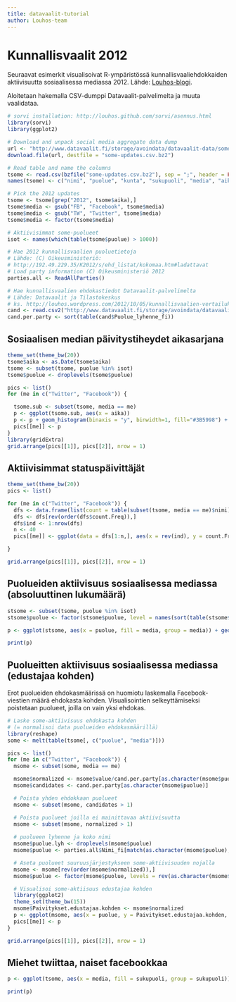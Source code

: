 ```yaml
---
title: datavaalit-tutorial
author: Louhos-team
---
```


# Kunnallisvaalit 2012

Seuraavat esimerkit visualisoivat R-ympäristössä kunnallisvaaliehdokkaiden aktiivisuutta sosiaalisessa mediassa 2012. Lähde: [Louhos-blogi](https://louhos.wordpress.com/2012/10/26/kunnallisvaaliehdokkaiden-aktiivisuus-sosiaalisessa-mediassa-puolueiden-vertailua/).

Aloitetaan hakemalla CSV-dumppi Datavaalit-palvelimelta ja muuta vaalidataa.

```r
# sorvi installation: http://louhos.github.com/sorvi/asennus.html
library(sorvi)
library(ggplot2)

# Download and unpack social media aggregate data dump
url <- "http://www.datavaalit.fi/storage/avoindata/datavaalit-data/some-aggregaatti/some-updates-2013-01-22.csv.bz2"
download.file(url, destfile = "some-updates.csv.bz2")

# Read table and name the columns
tsome <- read.csv(bzfile("some-updates.csv.bz2"), sep = ";", header = FALSE)
names(tsome) <- c("nimi", "puolue", "kunta", "sukupuoli", "media", "aika")

# Pick the 2012 updates
tsome <- tsome[grep("2012", tsome$aika),]
tsome$media <- gsub("FB", "Facebook", tsome$media)
tsome$media <- gsub("TW", "Twitter", tsome$media)
tsome$media <- factor(tsome$media)

# Aktiivisimmat some-puolueet
isot <- names(which(table(tsome$puolue) > 1000))

# Hae 2012 kunnallisvaalien puoluetietoja
# Lähde: (C) Oikeusministeriö:
# http://192.49.229.35/K2012/s/ehd_listat/kokomaa.htm#ladattavat
# Load party information (C) Oikeusministeriö 2012
parties.all <- ReadAllParties()

# Hae kunnallisvaalien ehdokastiedot Datavaalit-palvelimelta
# Lähde: Datavaalit ja Tilastokeskus
# ks. http://louhos.wordpress.com/2012/10/05/kunnallisvaalien-vertailukelpoiset-ehdokasdatat-csv-taulukkoina-2004-2008-2012/
cand <- read.csv2("http://www.datavaalit.fi/storage/avoindata/datavaalit-ehdokas-ja-tulostiedot/2012/municipal_elections_candidates_2012_finland.csv", sep = ";", fileEncoding = "iso-8859-1")
cand.per.party <- sort(table(cand$Puolue_lyhenne_fi))
```

## Sosiaalisen median päivitystiheydet aikasarjana

```r
theme_set(theme_bw(20))
tsome$aika <- as.Date(tsome$aika)
tsome <- subset(tsome, puolue %in% isot)
tsome$puolue <- droplevels(tsome$puolue)

pics <- list()
for (me in c("Twitter", "Facebook")) {

  tsome.sub <- subset(tsome, media == me)
  p <- ggplot(tsome.sub, aes(x = aika))
  p <- p + geom_histogram(binaxis = "y", binwidth=1, fill="#3B5998") + ylab("lkm") + facet_grid(puolue ~ .) + ggtitle(me) + scale_x_date() + xlab("") + ylab("")
  pics[[me]] <- p
}
library(gridExtra)
grid.arrange(pics[[1]], pics[[2]], nrow = 1)
```


## Aktiivisimmat statuspäivittäjät

```r
theme_set(theme_bw(20))
pics <- list()

for (me in c("Twitter", "Facebook")) {
  dfs <- data.frame(list(count = table(subset(tsome, media == me)$nimi)))
  dfs <- dfs[rev(order(dfs$count.Freq)),]
  dfs$ind <- 1:nrow(dfs)
  n <- 40
  pics[[me]] <- ggplot(data = dfs[1:n,], aes(x = rev(ind), y = count.Freq)) + geom_text(aes(label = count.Var1), size = 5) + ggtitle(me) + scale_x_continuous(limits = c(1, n)) + scale_y_continuous(limits = c(0.6*min(dfs[1:n, "count.Freq"]), 1.04*max(dfs[1:n, "count.Freq"]) + 20)) + coord_flip() + ylab("Päivitystiheys") + xlab("Nimi")

}

grid.arrange(pics[[1]], pics[[2]], nrow = 1)
```

## Puolueiden aktiivisuus sosiaalisessa mediassa (absoluuttinen lukumäärä)

```r

stsome <- subset(tsome, puolue %in% isot)
stsome$puolue <- factor(stsome$puolue, level = names(sort(table(stsome$puolue))))

p <- ggplot(stsome, aes(x = puolue, fill = media, group = media)) + geom_bar(stat = "bin", position = "stack") + ylab("") + xlab("") + ggtitle(paste("Statuspäivitykset", paste(sort(tsome$aika)[[1]], "-", rev(sort(tsome$aika))[[1]], sep = ""))) + theme(axis.text.x=element_text(angle=30), plot.title = element_text(size = 15)) + coord_flip()

print(p)

```

## Puolueitten aktiivisuus sosiaalisessa mediassa (edustajaa kohden)

Erot puolueiden ehdokasmäärissä on huomiotu laskemalla Facebook-viestien määrä ehdokasta kohden. Visualisointien selkeyttämiseksi poistetaan puolueet, joilla on vain yksi ehdokas.

```r
# Laske some-aktiivisuus ehdokasta kohden
# (= normalisoi data puolueiden ehdokasmäärillä)
library(reshape)
some <- melt(table(tsome[, c("puolue", "media")]))

pics <- list()
for (me in c("Twitter", "Facebook")) {
  msome <- subset(some, media == me)

  msome$normalized <- msome$value/cand.per.party[as.character(msome$puolue)]
  msome$candidates <- cand.per.party[as.character(msome$puolue)]

  # Poista yhden ehdokkaan puolueet
  msome <- subset(msome, candidates > 1)

  # Poista puolueet joilla ei mainittavaa aktiivisuutta
  msome <- subset(msome, normalized > 1)
  
  # puolueen lyhenne ja koko nimi
  msome$puolue.lyh <- droplevels(msome$puolue)
  msome$puolue <- parties.all$Nimi_fi[match(as.character(msome$puolue), parties.all$Puolue_lyhenne_fi)]

  # Aseta puolueet suuruusjärjestykseen some-aktiivisuuden nojalla
  msome <- msome[rev(order(msome$normalized)),]
  msome$puolue <- factor(msome$puolue, levels = rev(as.character(msome$puolue)))

  # Visualisoi some-aktiisuus edustajaa kohden
  library(ggplot2)
  theme_set(theme_bw(15))
  msome$Paivitykset.edustajaa.kohden <- msome$normalized
  p <- ggplot(msome, aes(x = puolue, y = Paivitykset.edustajaa.kohden, group = media)) + geom_bar(stat = "identity") + coord_flip() + ggtitle(paste(me)) + ylab("") + ylab("Päivityksiä edustajaa kohden")
  pics[[me]] <- p
}

grid.arrange(pics[[1]], pics[[2]], nrow = 1)

```


## Miehet twiittaa, naiset facebookkaa

```r
p <- ggplot(tsome, aes(x = media, fill = sukupuoli, group = sukupuoli)) + geom_bar(stat = "bin", position = "stack") + ylab("") + xlab("") + scale_fill_manual(name = "", values = c("gray", "red", "blue")) + ggtitle(paste("Statuspäivitykset", paste(sort(tsome$aika)[[1]], "-", rev(sort(tsome$aika))[[1]], sep = ""))) + theme(plot.title = element_text(size = 15))

print(p)

```

